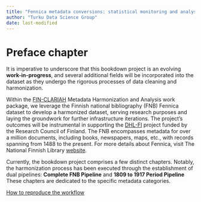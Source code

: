 ```yaml
---
title: "Fennica metadata conversions: statistical monitoring and analysis"
author: "Turku Data Science Group"
date: last-modified
---
```


# Preface chapter

It is imperative to underscore that this bookdown project is an evolving **work-in-progress**, and several additional fields will be incorporated into the dataset as they undergo the rigorous processes of data cleaning and harmonization.

Within the [FIN-CLARIAH](https://www.kielipankki.fi/organization/fin-clariah/) Metadata Harmonization and Analysis work package, we leverage the Finnish national bibliography (FNB) Fennica dataset to develop a harmonized dataset, serving research purposes and laying the groundwork for further infrastructure iterations. The project's outcomes will be instrumental in supporting the [DHL-FI](https://sites.utu.fi/digital-history-literature-finland/) project funded by the Research Council of Finland. The FNB encompasses metadata for over a million documents, including books, newspapers, maps, etc., with records spanning from 1488 to the present. For more details about Fennica, visit The National Finnish Library [website](https://www.kansalliskirjasto.fi/en/services/fennica-finnish-national-bibliography).


Currently, the bookdown project comprises a few distinct chapters. Notably, the harmonization process has been executed through the establishment of dual pipelines: **Complete FNB Pipeline** and **1809 to 1917 Period Pipeline** These chapters are dedicated to the specific metadata categories.

[How to reproduce the workflow](https://github.com/fennicahub/fennica/blob/master/README.md)